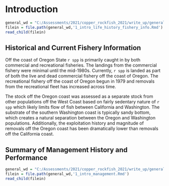 # Introduction

```r
general_wd = "C:/Assessments/2021/copper_rockfish_2021/write_up/general_text"
filein = file.path(general_wd,'1_intro_life_history_fishery_info.Rmd')
read_child(filein)
```

## Historical and Current Fishery Information

Off the coast of Oregon State `r spp` is primarily caught in by both commercial and recreational fisheries. The landings from the commercial fishery were minimal until the mid-1980s. Currently, `r spp` is landed as part of both the live and dead commercial fishery off the coast of Oregon. The recreational fishery off the coast of Oregon begun in 1979 and removals from the recreational fleet has increased across time. 

The stock off the Oregon coast was assessed as a separate stock from other populations off the West Coast based on fairly sedentary nature of `r spp` which likely limits flow of fish between California and Washington. The substrate of the southern Washington coast is typically sandy bottom, which creates a natural separation between the Oregon and Washington populations. Additionally, the exploitation history and magnitude of removals off the Oregon coast has been dramatically lower than removals off the California coast.    


## Summary of Management History and Performance

```r
general_wd = "C:/Assessments/2021/copper_rockfish_2021/write_up/general_text"
filein = file.path(general_wd,'1_intro_management.Rmd')
read_child(filein)
```


